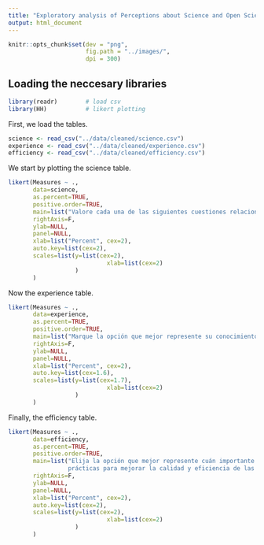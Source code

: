```yaml
---
title: "Exploratory analysis of Perceptions about Science and Open Science"
output: html_document
---
```


```r
knitr::opts_chunk$set(dev = "png",
                      fig.path = "../images/",
                      dpi = 300)
```

## Loading the neccesary libraries
```r
library(readr)        # load csv
library(HH)           # likert plotting
```

First, we load the tables.
```r
science <- read_csv("../data/cleaned/science.csv")
experience <- read_csv("../data/cleaned/experience.csv")
efficiency <- read_csv("../data/cleaned/efficiency.csv")
```

We start by plotting the science table.
```r

likert(Measures ~ .,
       data=science,
       as.percent=TRUE,
       positive.order=TRUE,
       main=list("Valore cada una de las siguientes cuestiones relacionadas con su opinión sobre la ciencia", cex=3),
       rightAxis=F,
       ylab=NULL,
       panel=NULL,
       xlab=list("Percent", cex=2),
       auto.key=list(cex=2),
       scales=list(y=list(cex=2),
                            xlab=list(cex=2)
                   )
       )
```

Now the experience table.
```r

likert(Measures ~ .,
       data=experience,
       as.percent=TRUE,
       positive.order=TRUE,
       main=list("Marque la opción que mejor represente su conocimiento y experiencia con cada práctica en los últimos 5 (cinco) años", cex=3),
       rightAxis=F,
       ylab=NULL,
       panel=NULL,
       xlab=list("Percent", cex=2),
       auto.key=list(cex=1.6),
       scales=list(y=list(cex=1.7),
                            xlab=list(cex=2)
                   )
       )
```

Finally, the efficiency table.
```r

likert(Measures ~ .,
       data=efficiency,
       as.percent=TRUE,
       positive.order=TRUE,
       main=list("Elija la opción que mejor represente cuán importante considera que es cada una de las siguientes 
                 prácticas para mejorar la calidad y eficiencia de las investigaciones en su campo", cex=3),
       rightAxis=F,
       ylab=NULL,
       panel=NULL,
       xlab=list("Percent", cex=2),
       auto.key=list(cex=2),
       scales=list(y=list(cex=2),
                            xlab=list(cex=2)
                   )
       )
```
